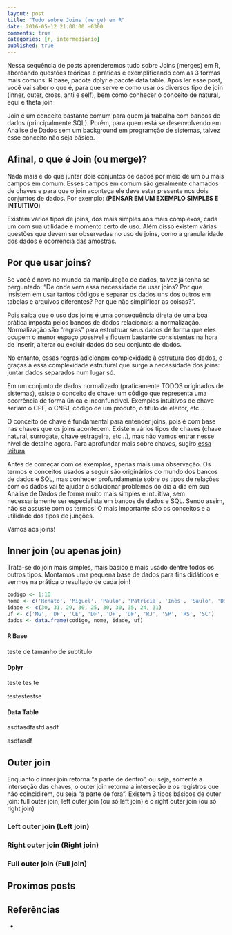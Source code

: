 ```yaml
---
layout: post
title: "Tudo sobre Joins (merge) em R"
date: 2016-05-12 21:00:00 -0300
comments: true
categories: [r, intermediario]
published: true
---
```


Nessa sequência de posts aprenderemos tudo sobre Joins (merges) em R, abordando questões teóricas e práticas e exemplificando com as 3 formas mais comuns: R base, pacote dplyr e pacote data table. Após ler esse post, você vai saber o que é, para que serve e como usar os diversos tipo de join (inner, outer, cross, anti e self), bem como conhecer o conceito de natural, equi e theta join

<!-- More -->

Join é um conceito bastante comum para quem já trabalha com bancos de dados (principalmente SQL). Porém, para quem está se desenvolvendo em Análise de Dados sem um background em programção de sistemas, talvez esse conceito não seja básico.

## Afinal, o que é Join (ou merge)? 

Nada mais é do que juntar dois conjuntos de dados por meio de um ou mais campos em comum.
Esses campos em comum são geralmente chamados de chaves e para que o join aconteça ele deve estar presente nos dois conjuntos de dados. Por exemplo: (**PENSAR EM UM EXEMPLO SIMPLES E INTUITIVO**)

Existem vários tipos de joins, dos mais simples aos mais complexos, cada um com sua utilidade e momento certo de uso. Além disso existem várias questões que devem ser observadas no uso de joins, como a granularidade dos dados e ocorrência das amostras.

## Por que usar joins?

Se você é novo no mundo da manipulação de dados, talvez já tenha se perguntado: "De onde vem essa necessidade de usar joins? Por que insistem em usar tantos códigos e separar os dados uns dos outros em tabelas e arquivos diferentes? Por que não simplificar as coisas?". 

Pois saiba que o uso dos joins é uma consequência direta de uma boa prática imposta pelos bancos de dados relacionais: a normalização. Normalização são "regras" para estrutruar seus dados de forma que eles ocupem o menor espaço possível e fiquem bastante consistentes na hora de inserir, alterar ou excluir dados do seu conjunto de dados. 

No entanto, essas regras adicionam complexidade à estrutura dos dados, e graças à essa complexidade estrutural que surge a necessidade dos joins: juntar dados separados num lugar só.

Em um conjunto de dados normalizado (praticamente TODOS originados de sistemas), existe o conceito de chave: um código que representa uma ocorrência de forma única e inconfundível. Exemplos intuitivos de chave seriam o CPF, o CNPJ, código de um produto, o título de eleitor, etc...

O conceito de chave é fundamental para entender joins, pois é com base nas chaves que os joins acontecem. Existem vários tipos de chaves (chave natural, surrogate, chave estrageira, etc...), mas não vamos entrar nesse nível de detalhe agora. Para aprofundar mais sobre chaves, sugiro [essa leitura](LINK).

Antes de começar com os exemplos, apenas mais uma observação. Os termos e conceitos usados a seguir são originários do mundo dos bancos de dados e SQL, mas conhecer profundamente sobre os tipos de relações com os dados vai te ajudar a solucionar problemas do dia a dia em sua Análise de Dados de forma muito mais simples e intuitiva, sem necessariamente ser especialista em bancos de dados e SQL. Sendo assim, não se assuste com os termos! O mais importante são os conceitos e a utilidade dos tipos de junções.

Vamos aos joins!

## Inner join (ou apenas join)

Trata-se do join mais simples, mais básico e mais usado dentre todos os outros tipos.
Montamos uma pequena base de dados para fins didáticos e vermos na prática o resultado de cada join!

```r
codigo <- 1:10
nome <- c('Renato', 'Miguel', 'Paulo', 'Patrícia', 'Inês', 'Saulo', 'Diego', 'Maria', 'Jose', 'Julia')
idade <- c(30, 31, 29, 30, 25, 30, 30, 35, 24, 31)
uf <- c('MG', 'DF', 'CE', 'DF', 'DF', 'DF', 'RJ', 'SP', 'RS', 'SC')
dados <- data.frame(codigo, nome, idade, uf)
```

#### R Base

teste de tamanho de subtítulo

#### Dplyr

teste tes te

testestestse

#### Data Table

asdfasdfasfd
asdf

asdfasdf

## Outer join

Enquanto o inner join retorna "a parte de dentro", ou seja, somente a interseção das chaves, o outer join retorna a interseção e os registros que não coincidirem, ou seja "a parte de fora". Existem 3 tipos básicos de outer join: full outer join, left outer join (ou só left join) e o right outer join (ou só right join)

### Left outer join (Left join)

### Right outer join (Right join)

### Full outer join (Full join)


## Proximos posts


## Referências

* []()


